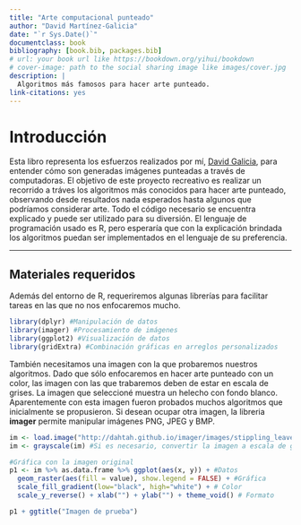 ```yaml
--- 
title: "Arte computacional punteado"
author: "David Martínez-Galicia"
date: "`r Sys.Date()`"
documentclass: book
bibliography: [book.bib, packages.bib]
# url: your book url like https://bookdown.org/yihui/bookdown
# cover-image: path to the social sharing image like images/cover.jpg
description: |
  Algoritmos más famosos para hacer arte punteado.
link-citations: yes
---
```


# Introducción

Esta libro representa los esfuerzos realizados por mí, [David Galicia](https://twitter.com/OyeDavidGalicia), para entender cómo son generadas imágenes punteadas a través de computadoras. El objetivo de este proyecto recreativo es realizar un recorrido a tráves los algoritmos más conocidos para hacer arte punteado, observando desde resultados nada esperados hasta algunos que podríamos considerar arte. Todo el código necesario se encuentra explicado y puede ser utilizado para su diversión. El lenguaje de programación usado es R, pero esperaría que con la explicación brindada los algoritmos puedan ser implementados en el lenguaje de su preferencia.

------------------------------------------------------------------------

## Materiales requeridos

Además del entorno de R, requeriremos algunas librerías para facilitar  tareas en las que no nos enfocaremos mucho.

```r
library(dplyr) #Manipulación de datos
library(imager) #Procesamiento de imágenes
library(ggplot2) #Visualización de datos
library(gridExtra) #Combinación gráficas en arreglos personalizados
```

También necesitamos una imagen con la que probaremos nuestros algoritmos. Dado que sólo enfocaremos en hacer arte punteado con un color, las imagen con las que trabaremos deben de estar en escala de grises. La imagen que seleccioné muestra un helecho con fondo blanco. Aparentemente con esta imagen fueron probados muchos algoritmos que inicialmente se propusieron. Si desean ocupar otra imagen, la libreria **imager** permite manipular imágenes PNG, JPEG y BMP.

```r
im <- load.image("http://dahtah.github.io/imager/images/stippling_leaves.png")
im <- grayscale(im) #Si es necesario, convertir la imagen a escala de grises

#Gráfica con la imagen original
p1 <- im %>% as.data.frame %>% ggplot(aes(x, y)) + #Datos
  geom_raster(aes(fill = value), show.legend = FALSE) + #Gráfica 
  scale_fill_gradient(low="black", high="white") + # Color
  scale_y_reverse() + xlab("") + ylab("") + theme_void() # Formato

p1 + ggtitle("Imagen de prueba")
```
